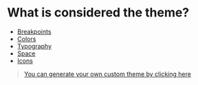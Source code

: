 
<Meta title="Theme/Theming and customizing for your project" />

# What is considered the theme?

- [Breakpoints](/theme/breakpoints)
- [Colors](/theme/colors)
- [Typography](/theme/typography)
- [Space](/theme/space)
- [Icons ](/components/icon)


> [You can generate your own custom theme by clicking here](/theme/generator)
